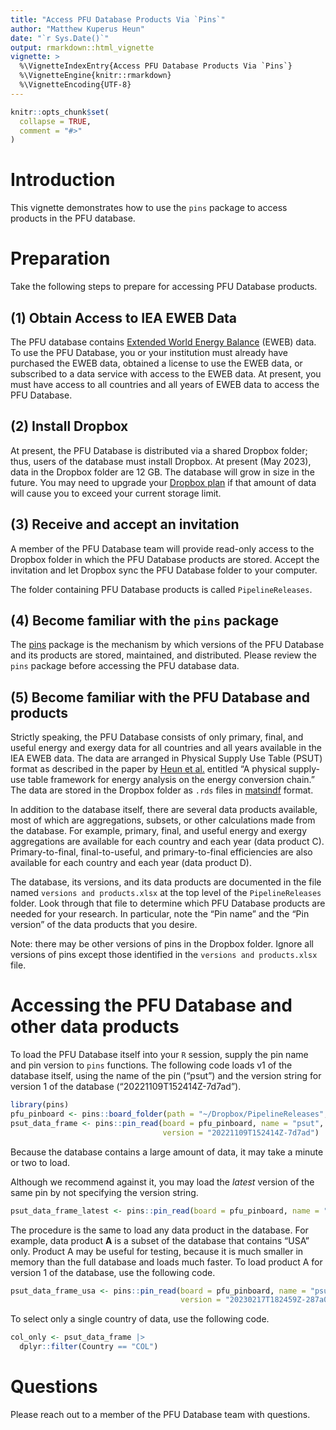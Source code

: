 ```yaml
---
title: "Access PFU Database Products Via `Pins`"
author: "Matthew Kuperus Heun"
date: "`r Sys.Date()`"
output: rmarkdown::html_vignette
vignette: >
  %\VignetteIndexEntry{Access PFU Database Products Via `Pins`}
  %\VignetteEngine{knitr::rmarkdown}
  %\VignetteEncoding{UTF-8}
---
```


```r
knitr::opts_chunk$set(
  collapse = TRUE,
  comment = "#>"
)
```

# Introduction

This vignette demonstrates how to use the `pins` package to access products in the PFU database.

# Preparation

Take the following steps to prepare for accessing PFU Database products.

## (1) Obtain Access to IEA EWEB Data

The PFU database contains [Extended World Energy Balance](https://www.iea.org/data-and-statistics/data-product/world-energy-balances#energy-balances) (EWEB) data. To use the PFU Database, you or your institution must already have purchased the EWEB data, obtained a license to use the EWEB data, or subscribed to a data service with access to the EWEB data. At present, you must have access to all countries and all years of EWEB data to access the PFU Database.

## (2) Install Dropbox

At present, the PFU Database is distributed via a shared Dropbox folder; thus, users of the database must install Dropbox. At present (May 2023), data in the Dropbox folder are 12 GB. The database will grow in size in the future. You may need to upgrade your [Dropbox plan](https://www.dropbox.com/products?source=plans) if that amount of data will cause you to exceed your current storage limit.

## (3) Receive and accept an invitation

A member of the PFU Database team will provide read-only access to the Dropbox folder in which the PFU Database products are stored. Accept the invitation and let Dropbox sync the PFU Database folder to your computer.

The folder containing PFU Database products is called `PipelineReleases`.

## (4) Become familiar with the `pins` package

The [pins](https://pins.rstudio.com) package is the mechanism by which versions of the PFU Database and its products are stored, maintained, and distributed. Please review the `pins` package before accessing the PFU database data.

## (5) Become familiar with the PFU Database and products

Strictly speaking, the PFU Database consists of only primary, final, and useful energy and exergy data for all countries and all years available in the IEA EWEB data. The data are arranged in Physical Supply Use Table (PSUT) format as described in the paper by [Heun et al.](https://doi.org/10.1016/j.apenergy.2018.05.109) entitled "A physical supply-use table framework for energy analysis on the energy conversion chain." The data are stored in the Dropbox folder as `.rds` files in [matsindf](https://cran.r-project.org/web/packages/matsindf/index.html) format.

In addition to the database itself, there are several data products available, most of which are aggregations, subsets, or other calculations made from the database. For example, primary, final, and useful energy and exergy aggregations are available for each country and each year (data product C). Primary-to-final, final-to-useful, and primary-to-final efficiencies are also available for each country and each year (data product D).

The database, its versions, and its data products are documented in the file named `versions and products.xlsx` at the top level of the `PipelineReleases` folder. Look through that file to determine which PFU Database products are needed for your research. In particular, note the "Pin name" and the "Pin version" of the data products that you desire.

Note: there may be other versions of pins in the Dropbox folder. Ignore all versions of pins except those identified in the `versions and products.xlsx` file.

# Accessing the PFU Database and other data products

To load the PFU Database itself into your `R` session, supply the pin name and pin version to `pins` functions. The following code loads v1 of the database itself, using the name of the pin ("psut") and the version string for version 1 of the database ("20221109T152414Z-7d7ad").

```r
library(pins)
pfu_pinboard <- pins::board_folder(path = "~/Dropbox/PipelineReleases", versioned = TRUE)
psut_data_frame <- pins::pin_read(board = pfu_pinboard, name = "psut", 
                                  version = "20221109T152414Z-7d7ad")
```

Because the database contains a large amount of data, it may take a minute or two to load.

Although we recommend against it, you may load the *latest* version of the same pin by not specifying the version string.

```r
psut_data_frame_latest <- pins::pin_read(board = pfu_pinboard, name = "psut")
```

The procedure is the same to load any data product in the database. For example, data product **A** is a subset of the database that contains "USA" only. Product A may be useful for testing, because it is much smaller in memory than the full database and loads much faster. To load product A for version 1 of the database, use the following code.

```r
psut_data_frame_usa <- pins::pin_read(board = pfu_pinboard, name = "psut_usa", 
                                      version = "20230217T182459Z-287a0")
```

To select only a single country of data, 
use the following code.

```r
col_only <- psut_data_frame |> 
  dplyr::filter(Country == "COL")
```

# Questions

Please reach out to a member of the PFU Database team with questions.
